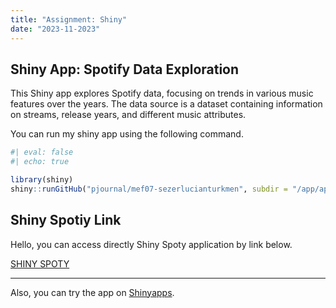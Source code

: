 ```yaml
---
title: "Assignment: Shiny"
date: "2023-11-2023"
---
```


## Shiny App: Spotify Data Exploration

This Shiny app explores Spotify data, focusing on trends in various music features over the years. The data source is a dataset containing information on streams, release years, and different music attributes.


You can run my shiny app using the following command.

```r
#| eval: false
#| echo: true

library(shiny)
shiny::runGitHub("pjournal/mef07-sezerlucianturkmen", subdir = "/app/app.R")
```

## Shiny Spotiy Link
Hello, you can access directly Shiny Spoty application by link below.

[SHINY SPOTY](https://sezerlucianturkmen.shinyapps.io/shinyspoty/)

---

Also, you can try the app on [Shinyapps](https://www.shinyapps.io/).